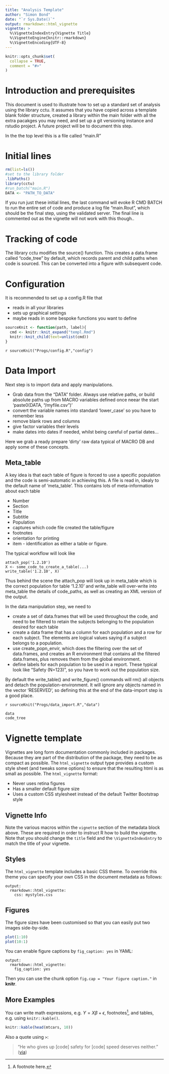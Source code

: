 ```yaml
---
title: "Analysis Template"
author: "Simon Bond"
date: "`r Sys.Date()`"
output: rmarkdown::html_vignette
vignette: >
  %\VignetteIndexEntry{Vignette Title}
  %\VignetteEngine{knitr::rmarkdown}
  %\VignetteEncoding{UTF-8}
---
```


```r
knitr::opts_chunk$set(
  collapse = TRUE,
  comment = "#>"
)
```
# Introduction and prerequisites

This document is used to illustrate how to set up a standard set of analysis using the library cctu. It assumes that you have copied across a template blank folder structure, created a library within the main folder with all the extra pacakges you may need, and set up a git versioning instance and rstudio project. A future project will be to document this step.

In the the top level this is a file called "main.R"

# Initial lines

```r
rm(list=ls())
#set to the library folder
.libPaths()
library(cctu)
#run_batch("main.R")
DATA <- "PATH_TO_DATA"
```

If you run just these initial lines, the last command will evoke R CMD BATCH to run the entire set of code and produce a log file "main.Rout", which should be the final step, using the validated server. The final line  is commented out as the vignette will not work with this though..

# Tracking of code

The library cctu modifies the source() function. This creates a data.frame called "code_tree" by default, which records parent and child paths when code is sourced. This can be converted into a figure with subsequent code.




# Configuration

It is recommended to set up a config.R file that 

* reads in all your libraries
* sets up graphical settings
* maybe reads in some bespoke functions you want to define

```r
sourceKnit <- function(path, label){
  cmd <- knitr::knit_expand("templ.Rmd")
  knitr::knit_child(text=unlist(cmd))
}
```

`r sourceKnit("Progs/config.R","config")`



# Data Import

Next step is to import data and apply manipulations. 

* Grab data from the "DATA" folder. Always use relative paths, or build absolute paths up from MACRO variables defined once neear the start 'paste0(DATA, "/myfile.csv")'
* convert the variable names into standard 'lower_case' so you have to remember less
* remove blank rows and columns
* give factor variables their levels
* make dates into dates if needed, whilst being careful of partial dates...

Here we grab a ready prepare 'dirty' raw data typical of MACRO DB and apply some of these concepts.

## Meta_table

A key idea is that each table of figure is forced to use a specific population and the code is semi-automatic in achieving this.  A file is read in, idealy to the default name of 'meta_table'. This contains lots of meta-information about each table

* Number
* Section
* Title
* Subtitle
* Population
* captures which code file created the table/figure
* footnotes
* orientation for printing
* item - identification as either a table or figure.

The typical workflow will look like

<pre><code>attach_pop('1.2.10')
X <- some_code_to_create_a_table(...)
write_table('1.2.10', X)
</code></pre>

Thus behind the scene the attach_pop will look up in meta_table which is the correct population for table '1.2.10' and write_table will over-write into meta_table the details of code_paths, as well as creating an XML version of the output. 

In the data manipulation step, we need to 

* create a set of data.frames that will be used throughout the code, and need to be filtered to retain the subjects belonging to the population desired for each table
* create a data frame that has a column for each population and a row for each subject. The elements are logical values saying if a subject belongs to a population.
* use create_popn_envir, which does the filtering over the set of data.frames, and creates an R environment that contains all the filtered data.frames, plus removes them from the global environment.
* define labels for each population to be used in a report. These typical look like "Safety (N=123)", so you have to work out the population size. 

By default the write_table() and write_figure() commands will rm() all objects and detach the population-environment. It will ignore any objects named in the vector 'RESERVED', so defining this at the end of the data-import step is a good place. 


`r sourceKnit("Progs/data_import.R","data")`


```r
data
code_tree
```

# Vignette template

Vignettes are long form documentation commonly included in packages. Because they are part of the distribution of the package, they need to be as compact as possible. The `html_vignette` output type provides a custom style sheet (and tweaks some options) to ensure that the resulting html is as small as possible. The `html_vignette` format:

- Never uses retina figures
- Has a smaller default figure size
- Uses a custom CSS stylesheet instead of the default Twitter Bootstrap style

## Vignette Info

Note the various macros within the `vignette` section of the metadata block above. These are required in order to instruct R how to build the vignette. Note that you should change the `title` field and the `\VignetteIndexEntry` to match the title of your vignette.

## Styles

The `html_vignette` template includes a basic CSS theme. To override this theme you can specify your own CSS in the document metadata as follows:

    output: 
      rmarkdown::html_vignette:
        css: mystyles.css

## Figures

The figure sizes have been customised so that you can easily put two images side-by-side. 

```r
plot(1:10)
plot(10:1)
```

You can enable figure captions by `fig_caption: yes` in YAML:

    output:
      rmarkdown::html_vignette:
        fig_caption: yes

Then you can use the chunk option `fig.cap = "Your figure caption."` in **knitr**.

## More Examples

You can write math expressions, e.g. $Y = X\beta + \epsilon$, footnotes^[A footnote here.], and tables, e.g. using `knitr::kable()`.

```r
knitr::kable(head(mtcars, 10))
```

Also a quote using `>`:

> "He who gives up [code] safety for [code] speed deserves neither."
([via](https://twitter.com/hadleywickham/status/504368538874703872))
